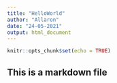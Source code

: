 ```yaml
---
title: "HelloWorld"
author: "Allaron"
date: "24-05-2021"
output: html_document
---
```


```r
knitr::opts_chunk$set(echo = TRUE)
```

## This is a markdown file
